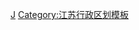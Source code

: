 {{Asbox
| image     = Jiangsu prfc map.png
| pix       = 30
| subject   = 
| qualifier = 關於[[江苏行政区划]]
| category  = 江苏行政区划小作品
| tempsort  = 
| name      = Template:江苏行政区划小作品
}}<noinclude>
[[Category:中国各省行政区划小作品模板|J]]
[[Category:江苏行政区划模板]]
</noinclude>